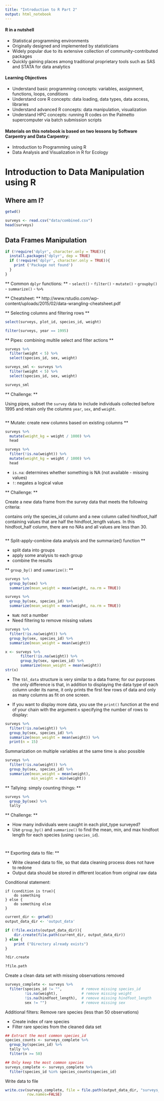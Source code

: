```yaml
---
title: "Introduction to R Part 2"
output: html_notebook
---
```


#### R in a nutshell

- Statistical programming environments
- Originally designed and implemented by statisticians
- Widely popular due to its extensive collection of community-contributed packages
- Quickly gaining places among traditional proprietary tools such as SAS and STATA for data analytics

#### Learning Objectives

- Understand basic programming concepts: variables, assignment, functions, loops, conditions
- Understand core R concepts: data loading, data types, data access, libraries
- Understand advanced R concepts: data manipulation, visualization
- Understand HPC concepts: running R codes on the Palmetto supercomputer via batch submission scripts

#### Materials on this notebook is based on two lessons by Software Carpentry and Data Carpentry:

- Introduction to Programming using R
- Data Analysis and Visualization in R for Ecology

# Introduction to Data Manipulation using R

## Where am I?


```r
getwd()
```

```r
surveys <- read.csv("data/combined.csv")
head(surveys)
```

## Data Frames Manipulation

```r
if (!require('dplyr', character.only = TRUE)){
  install.packages('dplyr', dep = TRUE)
  if (!require('dplyr', character.only = TRUE)){
    print ('Package not found')
  }
}
```

** Common `dplyr` functions: **
- `select()`
- `filter()`
- `mutate()`
- `groupby()`
- `summarize()`
- `%>%`

** Cheatsheet: **
http://www.rstudio.com/wp-content/uploads/2015/02/data-wrangling-cheatsheet.pdf

** Selecting columns and filtering rows **

```r
select(surveys, plot_id, species_id, weight)
```


```r
filter(surveys, year == 1995)
```

** Pipes: combining multile select and filter actions **

```r
surveys %>%
  filter(weight < 5) %>%
  select(species_id, sex, weight)
```

```r
surveys_sml <- surveys %>%
  filter(weight < 5) %>%
  select(species_id, sex, weight)

surveys_sml
```

** Challenge: **

Using pipes, subset the `survey` data to include individuals collected before 1995 and retain only the columns `year`, `sex`, and `weight`. 

```r

```

** Mutate: create new columns based on existing columns **


```r
surveys %>%
  mutate(weight_kg = weight / 1000) %>%
  head  
```

```r
surveys %>%
  filter(!is.na(weight)) %>%
  mutate(weight_kg = weight / 1000) %>%
  head
```

- `is.na`: determines whether something is NA (not available - missing values)
- `!`: negates a logical value

** Challenge: **

Create a new data frame from the survey data that meets the following criteria: 

contains only the species_id column and a new column called hindfoot_half containing values that are half the hindfoot_length values. In this hindfoot_half column, there are no NAs and all values are less than 30.

```r

```


** Split-apply-combine data analysis and the summarize() function **

- split data into groups
- apply some analysis to each group
- combine the results

** `group_by()` and `summarize()`: **

```r
surveys %>%
  group_by(sex) %>%
  summarize(mean_weight = mean(weight, na.rm = TRUE))
```

```r
surveys %>%
  group_by(sex, species_id) %>%
  summarize(mean_weight = mean(weight, na.rm = TRUE))
```

- `NaN`: not a number
- Need filtering to remove missing values

```r
surveys %>%
  filter(!is.na(weight)) %>%
  group_by(sex, species_id) %>%
  summarize(mean_weight = mean(weight))
```

```r
x <- surveys %>%
       filter(!is.na(weight)) %>%
       group_by(sex, species_id) %>%
       summarize(mean_weight = mean(weight))
str(x)
```

- The `tbl_data` structure is very similar to a data frame; for our purposes the only difference is that, in addition to displaying the data type of each column under its name, it only prints the first few rows of data and only as many columns as fit on one screen.

- If you want to display more data, you use the `print()` function at the end of your chain with the argument `n` specifying the number of rows to display:

```r
surveys %>%
  filter(!is.na(weight)) %>%
  group_by(sex, species_id) %>%
  summarize(mean_weight = mean(weight)) %>%
  print(n = 15)
```

Summarization on multiple variables at the same time is also possible

```r
surveys %>%
  filter(!is.na(weight)) %>%
  group_by(sex, species_id) %>%
  summarize(mean_weight = mean(weight),
            min_weight = min(weight))
```

** Tallying: simply counting things: **

```r
surveys %>%
  group_by(sex) %>%
  tally
```

** Challenge: **

- How many individuals were caught in each plot_type surveyed?
- Use `group_by()` and `summarize()` to find the mean, min, and max hindfoot length for each species (using `species_id`).

```r

```

```r

```


** Exporting data to file: **

- Write cleaned data to file, so that data cleaning process does not have to redone
- Output data should be stored in different location from original raw data

Conditional statement:

```
if (condition is true){
    do something
} else {
    do something else
}
```

```r
current_dir <- getwd()
output_data_dir <- 'output_data'

if (!file.exists(output_data_dir)){
    dir.create(file.path(current_dir, output_data_dir))
} else {
    print ("Directory already exists")
}
```

```r
?dir.create
```


```r
?file.path
```

Create a clean data set with missing observations removed

```r
surveys_complete <- surveys %>%
  filter(species_id != "",         # remove missing species_id
         !is.na(weight),           # remove missing weight
         !is.na(hindfoot_length),  # remove missing hindfoot_length
         sex != "")                # remove missing sex
```

Additional filters: Remove rare species (less than 50 observations)

- Create index of rare species
- Filter rare species from the cleaned data set

```r
## Extract the most common species_id
species_counts <- surveys_complete %>%
  group_by(species_id) %>%
  tally %>%
  filter(n >= 50)
```

```r
## Only keep the most common species
surveys_complete <- surveys_complete %>%
  filter(species_id %in% species_counts$species_id)
```

Write data to file

```r
write.csv(surveys_complete, file = file.path(output_data_dir, "surveys_complete.csv"),
          row.names=FALSE)
```